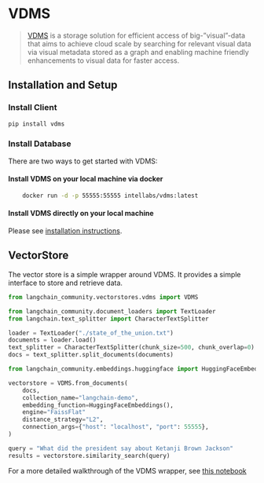 # VDMS

> [VDMS](https://github.com/IntelLabs/vdms/blob/master/README.md) is a storage solution for efficient access
> of big-”visual”-data that aims to achieve cloud scale by searching for relevant visual data via visual metadata
> stored as a graph and enabling machine friendly enhancements to visual data for faster access.

## Installation and Setup

### Install Client

```bash
pip install vdms
```

### Install Database

There are two ways to get started with VDMS:

#### Install VDMS on your local machine via docker
```bash
    docker run -d -p 55555:55555 intellabs/vdms:latest
```

#### Install VDMS directly on your local machine
Please see [installation instructions](https://github.com/IntelLabs/vdms/blob/master/INSTALL.md).



## VectorStore

The vector store is a simple wrapper around VDMS. It provides a simple interface to store and retrieve data.

```python
from langchain_community.vectorstores.vdms import VDMS

from langchain_community.document_loaders import TextLoader
from langchain.text_splitter import CharacterTextSplitter

loader = TextLoader("./state_of_the_union.txt")
documents = loader.load()
text_splitter = CharacterTextSplitter(chunk_size=500, chunk_overlap=0)
docs = text_splitter.split_documents(documents)

from langchain_community.embeddings.huggingface import HuggingFaceEmbeddings

vectorstore = VDMS.from_documents(
    docs,
    collection_name="langchain-demo",
    embedding_function=HuggingFaceEmbeddings(),
    engine="FaissFlat"
    distance_strategy="L2",
    connection_args={"host": "localhost", "port": 55555},
)

query = "What did the president say about Ketanji Brown Jackson"
results = vectorstore.similarity_search(query)
```

For a more detailed walkthrough of the VDMS wrapper, see [this notebook](/docs/integrations/vectorstores/vdms)


